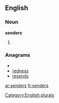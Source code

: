 
==English==

===Noun===
'''senders'''

# {{plural of|[[sender]]}}

===Anagrams===
* {{alphagram|deenrss}}
* [[redness#English|redness]]
* [[resends#English|resends]]

[[Category:English plurals]]

[[ar:senders]]
[[fr:senders]]